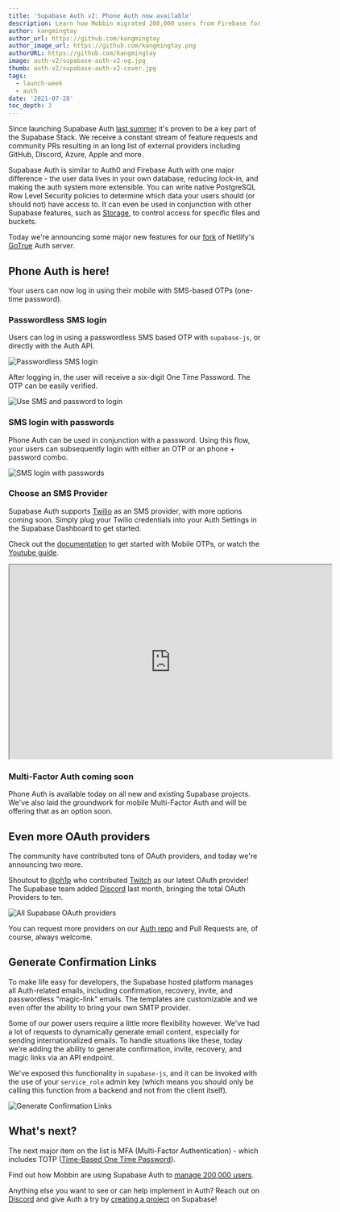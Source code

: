 ```yaml
---
title: 'Supabase Auth v2: Phone Auth now available'
description: Learn how Mobbin migrated 200,000 users from Firebase for a better authentication experience.
author: kangmingtay
author_url: https://github.com/kangmingtay
author_image_url: https://github.com/kangmingtay.png
authorURL: https://github.com/kangmingtay
image: auth-v2/supabase-auth-v2-og.jpg
thumb: auth-v2/supabase-auth-v2-cover.jpg
tags:
  - launch-week
  - auth
date: '2021-07-28'
toc_depth: 3
---
```



Since launching Supabase Auth [last summer](https://news.ycombinator.com/item?id=24072051) it's proven to be a key part of the Supabase Stack. 
We receive a constant stream of feature requests and community PRs resulting in an long 
list of external providers including GitHub, Discord, Azure, Apple and more.

Supabase Auth is similar to Auth0 and Firebase Auth with one major difference - the user data lives in your own database, 
reducing lock-in, and making the auth system more extensible. You can write native PostgreSQL Row Level Security policies to 
determine which data your users should (or should not) have access to. It can even be used in conjunction with other Supabase features, 
such as [Storage](https://supabase.io/storage), to control access for specific files and buckets.

Today we're announcing some major new features for our [fork](https://github.com/supabase/gotrue) of Netlify's [GoTrue](https://github.com/netlify/gotrue) Auth server.

## Phone Auth is here!

Your users can now log in using their mobile with SMS-based OTPs (one-time password). 

### Passwordless SMS login

Users can log in using a passwordless SMS based OTP with `supabase-js`, or directly with the Auth API. 

![Passwordless SMS login](/new/images/blog/auth-v2/passwordless-login.png)

After logging in, the user will receive a six-digit One Time Password. The OTP can be easily verified.

![Use SMS and password to login](/new/images/blog/auth-v2/verify-otp.png)

### SMS login with passwords

Phone Auth can be used in conjunction with a password. Using this flow, your users can subsequently login 
with either an OTP or an phone + password combo.

![SMS login with passwords](/new/images/blog/auth-v2/phone-and-password-login.png)


### Choose an SMS Provider

Supabase Auth supports [Twilio](https://www.twilio.com/) as an SMS provider, with more options coming soon. 
Simply plug your Twilio credentials into your Auth Settings in the Supabase Dashboard to get started. 

Check out the [documentation](https://supabase.io/docs/guides/auth/auth-twilio) to get started with Mobile OTPs, 
or watch the [Youtube guide](https://youtu.be/kATSK0exuaI).

<iframe
  className="w-full video-with-border"
  width="640"
  height="385"
  src="https://www.youtube-nocookie.com/embed/kATSK0exuaI"
  frameBorder="1"
  allow="accelerometer; autoplay; clipboard-write; encrypted-media; gyroscope; picture-in-picture"
  allowFullScreen
></iframe>


### Multi-Factor Auth coming soon

Phone Auth is available today on all new and existing Supabase projects. We've also laid the groundwork for mobile Multi-Factor 
Auth and will be offering that as an option soon.

## Even more OAuth providers

The community have contributed tons of OAuth providers, and today we're announcing two more.

Shoutout to [@ph1p](https://github.com/ph1p) who contributed [Twitch](https://supabase.io/docs/guides/auth/auth-twitch) as our latest OAuth provider! 
The Supabase team added [Discord](https://supabase.io/docs/guides/auth/auth-discord) last month, bringing the total OAuth Providers to ten.

![All Supabase OAuth providers](/new/images/blog/auth-v2/supabase-oauth-providers.png)

You can request more providers on our [Auth repo](https://github.com/supabase/gotrue) and Pull Requests are, of course, always welcome.

## Generate Confirmation Links

To make life easy for developers, the Supabase hosted platform manages all Auth-related emails, including confirmation, 
recovery, invite, and passwordless "magic-link" emails. The templates are customizable and we even offer the ability to bring your own SMTP provider.

Some of our power users require a little more flexibility however. We've had a lot of requests to dynamically generate email content, 
especially for sending internationalized emails. To handle situations like these, today we're adding the ability to 
generate confirmation, invite, recovery, and magic links via an API endpoint.

We've exposed this functionality in `supabase-js`, and it can be invoked with the use of your `service_role` admin key 
(which means you should only be calling this function from a backend and not from the client itself).

![Generate Confirmation Links](/new/images/blog/auth-v2/generate-links.png)

## What's next?

The next major item on the list is MFA (Multi-Factor Authentication) - which includes TOTP 
([Time-Based One Time Password](https://en.wikipedia.org/wiki/Time-based_One-Time_Password)).

Find out how Mobbin are using Supabase Auth to [manage 200,000 users](/blog/2021/07/28/mobbin-supabase-200000-users).

Anything else you want to see or can help implement in Auth? Reach out on 
[Discord](https://discord.supabase.com/) and give Auth a try by [creating a project](https://app.supabase.io/) on Supabase!
